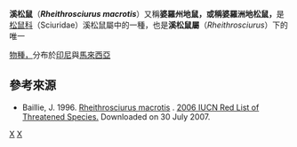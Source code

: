 {{speciesbox
| taxon = Rheithrosciurus macrotis
| image = SciurusMacrotisWolf.jpg
| status = VU
| status_system = iucn3.1
| binomial_authority = (Gray, 1857)
| range_map = Rheithrosciurus macrotis range map.svg
| range_map_caption = 分佈
| synonyms = }}

'''溪松鼠'''（'''''Rheithrosciurus macrotis'''''）又稱'''婆羅州地鼠，或稱婆羅洲地松鼠，'''是[[松鼠科|松鼠科]]（Sciuridae）溪松鼠屬中的一種，也是'''溪松鼠屬'''（''Rheithrosciurus''）下的唯一


[[物種|物種，]]分布於[[印尼|印尼]]與[[馬來西亞|馬來西亞]]

==參考來源==
* Baillie, J. 1996.  [http://www.iucnredlist.org/search/details.php/19474/all Rheithrosciurus macrotis] {{Wayback|url=http://www.iucnredlist.org/search/details.php/19474/all |date=20070930094602 }}.   [http://www.iucnredlist.org 2006 IUCN Red List of Threatened Species. ] {{WebCite|url=https://www.webcitation.org/6137CKTqL?url=http://www.iucnredlist.org/ |date=20110819073403 |dateformat=iso }}  Downloaded on 30 July 2007.

{{Sciuridae-stub}}
{{松鼠科}}
{{Taxonbar|from=Q893959}}

[[Category:溪松鼠屬|X]]
[[Category:1857年描述的动物|X]]